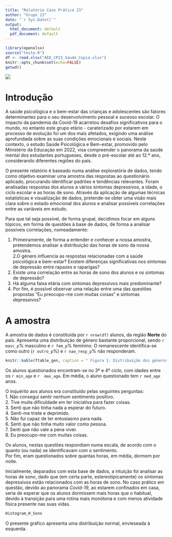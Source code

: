 ```yaml
---
title: "Relatório Caso Prático 23"
author: "Grupo 23"
date: "`r Sys.Date()`"
output:
  html_document: default
  pdf_document: default
---
```


```r
library(openxlsx)
source("teste.R")
df <- read.xlsx("AED_CP23_Saude_Copia.xlsx")
knitr::opts_chunk$set(echo=FALSE)
getwd()
```


![](iscte.PNG)

# Introdução

A saúde psicológica e o bem-estar das crianças e adolescentes são fatores determinantes para o seu desenvolvimento pessoal e sucesso escolar. O impacto da pandemia da Covid-19 acarretou desafios significativos para o mundo, no entanto este grupo etário - caraterizado por estarem em processo de evolução foi um dos mais afetados, exigindo uma análise aprofundada sobre as suas condições emocionais e sociais. Neste contexto, o estudo Saúde Psicológica e Bem-estar, promovido pelo Ministério da Educação em 2022, visa compreender o panorama da saúde mental dos estudantes portugueses, desde o pré-escolar até ao 12.º ano, considerando diferentes regiões do país.

O presente relatório é baseado numa análise exploratória de dados, tendo como objetivo examinar uma amostra das respostas ao questionário aplicado, procurando identificar padrões e tendências relevantes. Foram analisadas respostas dos alunos a vários sintomas depressivos, a idade, o ciclo escolar e as horas de sono. Através da aplicação de algumas técnicas estatísticas e visualização de dados, pretende-se obter uma visão mais clara sobre o estado emocional dos alunos e analisar possíveis correlações entre as variáveis em estudo.

Para que tal seja possível, de forma grupal, decidimos focar em alguns tópicos, em forma de questões à base de dados, de forma a analisar possíveis correlações, nomeadamente: 

  1. Primeiramente, de forma a entender e conhecer a nossa amostra, pretendemos analisar a distribuição das horas de sono da nossa amostra.  
  2.O género influencia as respostas relacionadas com a saúde psicológica e bem-estar? Existem diferenças significativas nos sintomas de depressão entre rapazes e raparigas?  
  3. Existe uma correlação entre as horas de sono dos alunos e os sintomas de depressão?  
  4. Há alguma faixa etária com sintomas depressivos mais predominante?  
  5. Por fim, é possível observar uma relação entre uma das questões propostas "Eu preocupo-me com muitas coisas" e sintomas depressivos?

# A amostra

A amostra de dados é constituída por `r nrow(df)` alunos, da região **Norte** do país. Apresenta uma distribuição de género bastante proporcional, sendo `r masc_p`% masculino e `r fem_p`% feminino. O remanescente identifica-se como outro (`r outro_p`%) e `r nao_resp_p`% não responderam.

```r
knitr::kable(ftable_gen, caption = " Figura 1: Distribuição dos géneros entre os alunos questionados.")
```

Os alunos questionados encontram-se no 3º e 4º ciclo, com idades entre os `r min_age` e `r  max_age`. Em média, o aluno questionado tem `r med_age` anos.

O inquérito aos alunos era constituído pelas seguintes perguntas:    
  1. Não consegui sentir nenhum sentimento positivo.  
  2. Tive muita dificuldade em ter iniciativa para fazer coisas.  
  3. Senti que não tinha nada a esperar do futuro.  
  4. Senti-me triste e deprimido.    
  5. Não fui capaz de ter entusiasmo para nada.  
  6. Senti que não tinha muito valor como pessoa.  
  7. Senti que não vale a pena viver.  
  8. Eu preocupo-me com muitas coisas.  
  
  Os alunos, nestas questões respondiam numa escala, de acordo com o quanto (ou nada) se identificavam com o sentimento.   
  Por fim, eram questionados sobre quantas horas, em média, dormem por noite.
  
  Inicialmente, deparados com esta base de dados, a intuição foi analisar as horas de sono, dado que (em certa parte, estereotipicamente) os sintomas depressivos estão relacionados com as horas de sono. No caso prático em questão, devido ao panorama *Covid-19*, ao estarem confinados em casa, seria de esperar que os alunos dormissem mais horas que o habitual, devido à transição para uma rotina mais monótona e com menos atividade física presente nas suas vidas.
```r

Histogram_H_Sono

```

O presente gráfico apresenta uma distribuição normal, envieseada à esquerda.
